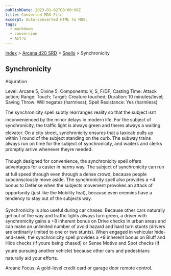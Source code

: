 ```yaml
---
publishDate: 2023-01-02T00:00:00Z
title: Converted MDX File
excerpt: Auto-converted HTML to MDX.
tags:
  - markdown
  - conversion
  - Astro
---
```


[Index](-index) > [Arcana d20 SRD](arcana-d20-srd-index) > [Spells](arcana-d20-srd-spells-index) > Synchronicity

## Synchronicity

Abjuration

Level: Arcane 5, Divine 5; Components: V, S, F/DF; Casting Time: Attack action; Range: Touch; Target: Creature touched; Duration: 10 minutes/level; Saving Throw: Will negates (harmless); Spell Resistance: Yes (harmless)

The synchronicity spell subtly rearranges reality so that the subject isnt inconvenienced by the minor delays in modern life. For the subject of synchronicity, the traffic light is always green and theres always a waiting elevator. On a city street, synchronicity ensures that a taxicab pulls up within 1 round of the subject standing on the curb. The subway trains always run on time for the subject of synchronicity, and waiters and clerks promptly arrive whenever theyre needed.

Though designed for convenience, the synchronicity spell offers advantages for a caster in harms way. The subject of synchronicity can run at full speed through even through a dense crowd, because people subconsciously move aside. The synchronicity spell also provides a +4 bonus to Defense when the subjects movement provokes an attack of opportunity (just like the Mobility feat), because even enemies have a tendency to stay out of the subjects way.

Synchronicity is also useful during car chases. Because other cars naturally get out of the way and traffic lights always turn green, a driver with synchronicity gains a +8 inherent bonus on Drive checks in urban areas and can make an unlimited number of avoid hazard and hard turn stunts (drivers are ordinarily limited to one or two stunts). When engaged in vehicular hide-and-seek, the synchronicity spell provides a +8 inherent bonus on Bluff and Hide checks (if youre being chased) or Sense Motive and Spot checks (if youre pursuing another vehicle) because other cars and pedestrians naturally aid your efforts.

Arcane Focus: A gold-level credit card or garage door remote control.
